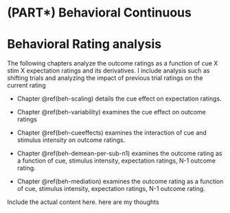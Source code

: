 # (PART\*) Behavioral Continuous {.unnumbered}

# Behavioral Rating analysis {#beh-continuous .unnumbered}

The following chapters analyze the outcome ratings as a function of cue X stim X expectation ratings and its derivatives. I include analysis such as shifting trials and analyzing the impact of previous trial ratings on the current rating

- Chapter \@ref(beh-scaling) details the cue effect on expectation ratings.

- Chapter \@ref(beh-variability) examines the cue effect on outcome ratings

- Chapter \@ref(beh-cueeffects) examines the interaction of cue and stimulus intensity on outcome ratings.

- Chapter \@ref(beh-demean-per-sub-n1) examines the outcome rating as a function of cue, stimulus intensity, expectation ratings, N-1 outcome rating.

- Chapter \@ref(beh-mediation) examines the outcome rating as a function of cue, stimulus intensity, expectation ratings, N-1 outcome rating.



:::: {.infobox}
Include the actual content here. here are my thoughts
::::

